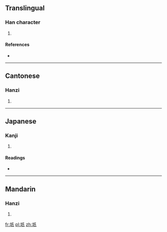 ==Translingual==

===Han character===
{{Han char|rn=32|rad=土|as=04|sn=7|four=4214<sub>0</sub>|canj=土竹女心 (GHVP)}}

# {{defn|Han|sort=土04}}

====References====
* {{Han ref|kx=0224.250|dkj=04909|dj=0459.130|hdz=10425.020|uh=5741|ud=22337|bh=CAAA|bd=51882}}

----

==Cantonese==

===Hanzi===
{{yue-hanzi|jyut=|y=ji2}}

# {{defn|Cantonese|sort=土04}}

----

==Japanese==

===Kanji===
{{ja-kanji|grade=|rs=土04}}

# {{defn|Japanese|sort=土04}}

====Readings====
* {{ja-readings|on=[[し]] (shi)|kun=[[とまる]] (tomaru), [[さか]] (saka)}}

----

==Mandarin==

===Hanzi===
{{cmn-hanzi|pin=[[zhǐ]] ([[zhi3]])|wg=chih<sup>3</sup>}}

# {{defn|Mandarin|sort=土04}}

[[fr:坁]]
[[pl:坁]]
[[zh:坁]]